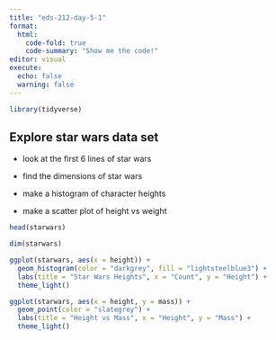 ```yaml
---
title: "eds-212-day-5-1"
format: 
  html:
    code-fold: true
    code-summary: "Show me the code!"
editor: visual
execute: 
  echo: false
  warning: false
---
```


```r
library(tidyverse)
```

## Explore star wars data set

-   look at the first 6 lines of star wars

-   find the dimensions of star wars

-   make a histogram of character heights

-   make a scatter plot of height vs weight

```r
head(starwars)

dim(starwars)
```

```r
ggplot(starwars, aes(x = height)) +
  geom_histogram(color = "darkgrey", fill = "lightsteelblue3") +
  labs(title = "Star Wars Heights", x = "Count", y = "Height") +
  theme_light()
```

```r
ggplot(starwars, aes(x = height, y = mass)) +
  geom_point(color = "slategrey") +
  labs(title = "Height vs Mass", x = "Height", y = "Mass") +
  theme_light()
```
